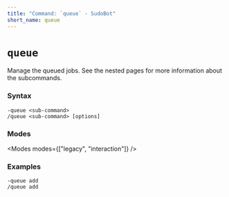 ```yaml
---
title: "Command: `queue` - SudoBot"
short_name: queue
---
```



# `queue`

Manage the queued jobs. See the nested pages for more information about the subcommands.

### Syntax

```
-queue <sub-command> 
/queue <sub-command> [options]
```

### Modes

<Modes modes={["legacy", "interaction"]} />

### Examples

```
-queue add
/queue add
```